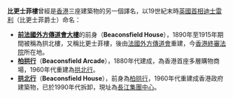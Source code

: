 '''比更士菲樓'''曾經是[[香港|香港]]三座建築物的另一個譯名，以19世紀末時[[英國首相|英國首相]][[本傑明·迪斯雷利|迪士雷利]]（比更士菲爵士）命名：

* '''[[前法國外方傳道會大樓|前法國外方傳道會大樓]]'''的前身（'''Beaconsfield House'''），1890年至1915年期間被稱為拱北樓，又稱比更士菲樓，後由[[法國外方傳道會|法國外方傳道會]]重建，今[[香港終審法院|香港終審法院]]所在地。
* '''[[柏拱行|柏拱行]]'''（'''Beaconsfield Arcade'''），1880年代建成，為香港首座多層購物商場，1960年代重建為[[拱北行|拱北行]]。
* '''[[拱北行|拱北行]]'''（'''Beaconsfield House'''），前身為[[柏拱行|柏拱行]]，1960年代重建成香港政府建築物，已於1990年代拆卸，現址為[[長江集團中心|長江集團中心]]。

{{消歧义|cat=五字地名消歧义}}